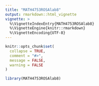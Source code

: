 ```yaml
---
title: "MATH4753ROSAlab8"
output: rmarkdown::html_vignette
vignette: >
  %\VignetteIndexEntry{MATH4753ROSAlab8}
  %\VignetteEngine{knitr::rmarkdown}
  %\VignetteEncoding{UTF-8}
---
```


```r
knitr::opts_chunk$set(
  collapse = TRUE,
  comment = "#>",
  message = FALSE,
  warning = FALSE
)
```

```r
library(MATH4753ROSAlab8)
```





















